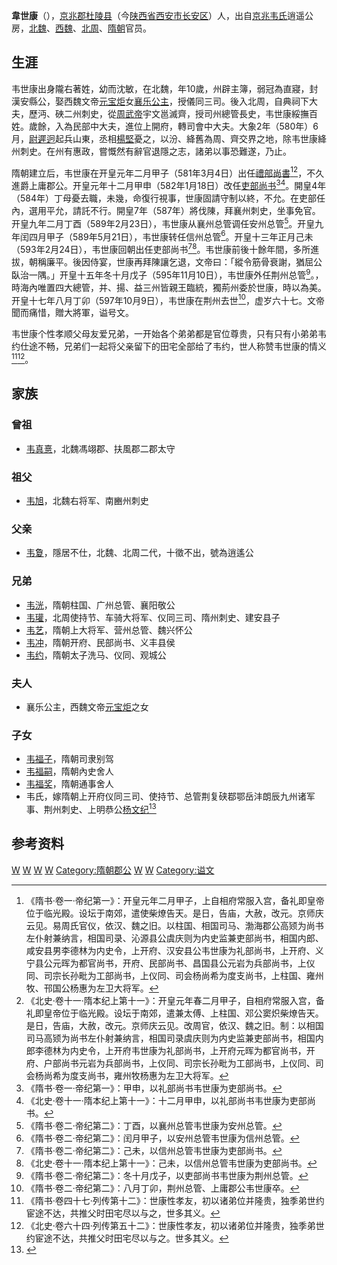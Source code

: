 '''韋世康'''（{{bd|531年||597年|10月9日|catIdx=W韋}}），[[京兆郡|京兆郡]][[杜陵县|杜陵县]]（今[[陕西省|陕西省]][[西安市|西安市]][[长安区_(西安市)|长安区]]）人，出自[[京兆韦氏|京兆韦氏]]逍遥公房，[[北魏|北魏]]、[[西魏|西魏]]、[[北周|北周]]、[[隋朝|隋朝]]官员。

== 生涯 ==
韦世康出身隴右著姓，幼而沈敏，在北魏，年10歲，州辟主簿，弱冠為直寢，封漢安縣公，娶西魏文帝[[元宝炬|元宝炬]]女[[襄乐公主|襄乐公主]]，授儀同三司。後入北周，自典祠下大夫，歷沔、硤二州刺史，從[[周武帝|周武帝]]宇文邕滅齊，授司州總管長史，韦世康綏撫百姓。歲餘，入為民部中大夫，進位上開府，轉司會中大夫。大象2年（580年）6月，[[尉遲迥|尉遲迥]]起兵山東，丞相[[楊堅|楊堅]]憂之，以汾、絳舊為周、齊交界之地，除韦世康絳州刺史。在州有惠政，嘗慨然有辭官退隱之志，諸弟以事恐難遂，乃止。

隋朝建立后，韦世康在开皇元年二月甲子（581年3月4日）出任[[禮部尚書|禮部尚書]]<ref>《隋书·卷一·帝纪第一》：开皇元年二月甲子，上自相府常服入宫，备礼即皇帝位于临光殿。设坛于南郊，遣使柴燎告天。是日，告庙，大赦，改元。京师庆云见。易周氏官仪，依汉、魏之旧。以柱国、相国司马、渤海郡公高颎为尚书左仆射兼纳言，相国司录、沁源县公虞庆则为内史监兼吏部尚书，相国内郎、咸安县男李德林为内史令，上开府、汉安县公韦世康为礼部尚书，上开府、义宁县公元晖为都官尚书，开府、民部尚书、昌国县公元岩为兵部尚书，上仪同、司宗长孙毗为工部尚书，上仪同、司会杨尚希为度支尚书，上柱国、雍州牧、邗国公杨惠为左卫大将军。</ref><ref>《北史·卷十一·隋本纪上第十一》：开皇元年春二月甲子，自相府常服入宫，备礼即皇帝位于临光殿。设坛于南郊，遣兼太傅、上柱国、邓公窦炽柴燎告天。是日，告庙，大赦，改元。京师庆云见。改周官，依汉、魏之旧。制：以相国司马高颎为尚书左仆射兼纳言，相国司录虞庆则为内史监兼吏部尚书，相国内郎李德林为内史令，上开府韦世康为礼部尚书，上开府元晖为都官尚书，开府、户部尚书元岩为兵部尚书，上仪同、司宗长孙毗为工部尚书，上仪同、司会杨尚希为度支尚书，雍州牧杨惠为左卫大将军。</ref>，不久進爵上庸郡公。开皇元年十二月甲申（582年1月18日）改任[[吏部尚书|吏部尚书]]<ref>《隋书·卷一·帝纪第一》：甲申，以礼部尚书韦世康为吏部尚书。</ref><ref>《北史·卷十一·隋本纪上第十一》：十二月甲申，以礼部尚书韦世康为吏部尚书。</ref>。開皇4年（584年）丁母憂去職，未幾，命復行視事，世康固請守制以終，不允。在吏部任內，選用平允，請託不行。開皇7年（587年）將伐陳，拜襄州刺史，坐事免官。开皇九年二月丁酉（589年2月23日），韦世康从襄州总管调任安州总管<ref>《隋书·卷二·帝纪第二》：丁酉，以襄州总管韦世康为安州总管。</ref>。开皇九年闰四月甲子（589年5月21日），韦世康转任信州总管<ref>《隋书·卷二·帝纪第二》：闰月甲子，以安州总管韦世康为信州总管。</ref>。开皇十三年正月己未（593年2月24日），韦世康回朝出任吏部尚书<ref>《隋书·卷二·帝纪第二》：己未，以信州总管韦世康为吏部尚书。</ref><ref>《北史·卷十一·隋本纪上第十一》：己未，以信州总管韦世康为吏部尚书。</ref>。韦世康前後十餘年間，多所進拔，朝稱廉平。後因侍宴，世康再拜陳讓乞退，文帝曰：「縱令筋骨衰謝，猶屈公臥治一隅。」开皇十五年冬十月戊子（595年11月10日），韦世康外任荆州总管<ref>《隋书·卷二·帝纪第二》：冬十月戊子，以吏部尚书韦世康为荆州总管。</ref>。，時海內唯置四大總管，并、揚、益三州皆親王臨統，獨荊州委於世康，時以為美。开皇十七年八月丁卯（597年10月9日），韦世康在荆州去世<ref>《隋书·卷二·帝纪第二》：八月丁卯，荆州总管、上庸郡公韦世康卒。</ref>，虚岁六十七。文帝聞而痛惜，贈大將軍，谥号文。

韦世康个性孝顺父母友爱兄弟，一开始各个弟弟都是官位尊贵，只有只有小弟弟韦约仕途不畅，兄弟们一起将父亲留下的田宅全部给了韦约，世人称赞韦世康的情义<ref>《隋书·卷四十七·列传第十二》：世康性孝友，初以诸弟位并隆贵，独季弟世约宦途不达，共推父时田宅尽以与之，世多其义。</ref><ref>《北史·卷六十四·列传第五十二》：世康性孝友，初以诸弟位并隆贵，独季弟世约宦途不达，共推父时田宅尽以与之。世多其义。</ref>。

== 家族 ==
===曾祖===
* [[韦真憙|韦真憙]]，北魏馮翊郡、扶風郡二郡太守

===祖父===
* [[韦旭|韦旭]]，北魏右将军、南豳州刺史

===父亲===
* [[韦夐|韦夐]]，隱居不仕，北魏、北周二代，十徵不出，號為逍遙公

===兄弟===
*[[韦洸|韦洸]]，隋朝柱国、广州总管、襄阳敬公
*[[韦瓘_(北朝)|韦瓘]]，北周使持节、车骑大将军、仪同三司、隋州刺史、建安县子
*[[韦艺|韦艺]]，隋朝上大将军、营州总管、魏兴怀公
*[[韦冲|韦冲]]，隋朝开府、民部尚书、义丰县侯
*[[韦约|韦约]]，隋朝太子洗马、仪同、观城公

===夫人===
*襄乐公主，西魏文帝[[元宝炬|元宝炬]]之女

===子女===
*[[韦福子|韦福子]]，隋朝司隶别驾
*[[韦福嗣|韦福嗣]]，隋朝內史舍人
*[[韦福奖|韦福奖]]，隋朝通事舍人
*韦氏，嫁隋朝上开府仪同三司、使持节、总管荆复硖鄀鄂岳沣朗辰九州诸军事、荆州刺史、上明恭公[[杨文纪|杨文纪]]<ref name=autogenerated1>{{Cite book | author = 吴钢主编| title = 《全唐文补遗 千唐志斋新藏专辑》 | location = 西安 | publisher = 三秦出版社  | date =2006 | pages =四五三-四五四 |ISBN =7-80736-085-2| accessdate = 2015-03-14 | url = | language= zh-hant| quote = }}</ref>

== 参考资料 ==
{{reflist}}

{{wikisourcehas|隋書/卷47|北史/卷064}}

[[Category:京兆韦氏|W]]
[[Category:西魏縣公|W]]
[[Category:北周县公|W]]
[[Category:隋朝县公|W]]
[[Category:隋朝郡公|Category:隋朝郡公]]
[[Category:北周人|W]]
[[Category:隋朝政治人物|W]]
[[Category:谥文|Category:谥文]]